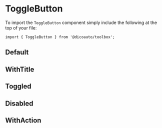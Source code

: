
<Meta of={ToggleStories} />

# ToggleButton

To import the `ToggleButton` component simply include the following at the top of your file:

```
import { ToggleButton } from '@dicoauto/toolbox';
```

## Default

<Canvas of={ToggleStories.Default} />

## WithTitle

<Canvas of={ToggleStories.WithTitle} />

## Toggled

<Canvas of={ToggleStories.Toggled} />

## Disabled

<Canvas of={ToggleStories.Disabled} />

## WithAction

<Canvas of={ToggleStories.WithAction} />

